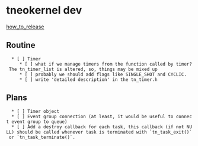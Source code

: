 
= tneokernel dev =

[[how_to_release]]



== Routine ==

   * [ ] Timer
      * [ ] what if we manage timers from the function called by timer? The tn_timer_list is altered, so, things may be mixed up
      * [ ] probably we should add flags like SINGLE_SHOT and CYCLIC.
      * [ ] write 'detailed description' in the tn_timer.h

== Plans ==

   * [ ] Timer object
   * [ ] Event group connection (at least, it would be useful to connect event group to queue)
   * [ ] Add a destroy callback for each task, this callback (if not NULL) should be called whenever task is terminated with `tn_task_exit()` or `tn_task_terminate()`.



   

